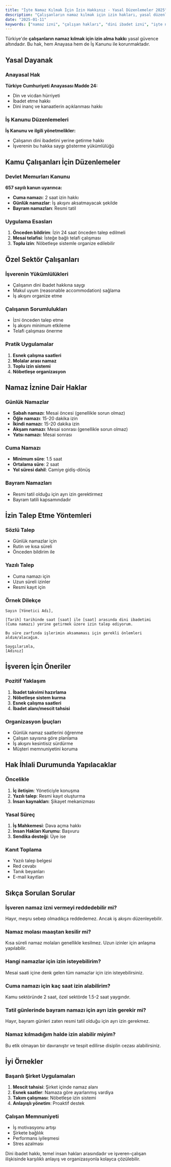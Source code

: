 ```yaml
---
title: "İşte Namaz Kılmak İçin İzin Hakkınız - Yasal Düzenlemeler 2025"
description: "Çalışanların namaz kılmak için izin hakları, yasal düzenlemeler ve işverenin yükümlülükleri hakkında detaylı bilgi."
date: "2025-01-11"
keywords: ["namaz izni", "çalışan hakları", "dini ibadet izni", "işte namaz", "cuma namazı izni"]
---
```


Türkiye'de **çalışanların namaz kılmak için izin alma hakkı** yasal güvence altındadır. Bu hak, hem Anayasa hem de İş Kanunu ile korunmaktadır.

## Yasal Dayanak

### Anayasal Hak
**Türkiye Cumhuriyeti Anayasası Madde 24:**
- Din ve vicdan hürriyeti
- İbadet etme hakkı
- Dini inanç ve kanaatlerin açıklanması hakkı

### İş Kanunu Düzenlemeleri
**İş Kanunu ve ilgili yönetmelikler:**
- Çalışanın dini ibadetini yerine getirme hakkı
- İşverenin bu hakka saygı gösterme yükümlülüğü

## Kamu Çalışanları İçin Düzenlemeler

### Devlet Memurları Kanunu
**657 sayılı kanun uyarınca:**
- **Cuma namazı**: 2 saat izin hakkı
- **Günlük namazlar**: İş akışını aksatmayacak şekilde
- **Bayram namazları**: Resmi tatil

### Uygulama Esasları
1. **Önceden bildirim**: İzin 24 saat önceden talep edilmeli
2. **Mesai telafisi**: İsteğe bağlı telafi çalışması
3. **Toplu izin**: Nöbetleşe sistemle organize edilebilir

## Özel Sektör Çalışanları

### İşverenin Yükümlülükleri
- Çalışanın dini ibadet hakkına saygı
- Makul uyum (reasonable accommodation) sağlama
- İş akışını organize etme

### Çalışanın Sorumlulukları
- İzni önceden talep etme
- İş akışını minimum etkileme
- Telafi çalışması önerme

### Pratik Uygulamalar
1. **Esnek çalışma saatleri**
2. **Molalar arası namaz**
3. **Toplu izin sistemi**
4. **Nöbetleşe organizasyon**

## Namaz İznine Dair Haklar

### Günlük Namazlar
- **Sabah namazı**: Mesai öncesi (genellikle sorun olmaz)
- **Öğle namazı**: 15-20 dakika izin
- **İkindi namazı**: 15-20 dakika izin
- **Akşam namazı**: Mesai sonrası (genellikle sorun olmaz)
- **Yatsı namazı**: Mesai sonrası

### Cuma Namazı
- **Minimum süre**: 1.5 saat
- **Ortalama süre**: 2 saat
- **Yol süresi dahil**: Camiye gidiş-dönüş

### Bayram Namazları
- Resmi tatil olduğu için ayrı izin gerektirmez
- Bayram tatili kapsamındadır

## İzin Talep Etme Yöntemleri

### Sözlü Talep
- Günlük namazlar için
- Rutin ve kısa süreli
- Önceden bildirim ile

### Yazılı Talep
- Cuma namazı için
- Uzun süreli izinler
- Resmi kayıt için

### Örnek Dilekçe
```
Sayın [Yönetici Adı],

[Tarih] tarihinde saat [saat] ile [saat] arasında dini ibadetimi 
(Cuma namazı) yerine getirmek üzere izin talep ediyorum.

Bu süre zarfında işlerimin aksamaması için gerekli önlemleri 
aldım/alacağım.

Saygılarımla,
[Adınız]
```

## İşveren İçin Öneriler

### Pozitif Yaklaşım
1. **İbadet takvimi hazırlama**
2. **Nöbetleşe sistem kurma**
3. **Esnek çalışma saatleri**
4. **İbadet alanı/mescit tahsisi**

### Organizasyon İpuçları
- Günlük namaz saatlerini öğrenme
- Çalışan sayısına göre planlama
- İş akışını kesintisiz sürdürme
- Müşteri memnuniyetini koruma

## Hak İhlali Durumunda Yapılacaklar

### Öncelikle
1. **İç iletişim**: Yöneticiyle konuşma
2. **Yazılı talep**: Resmi kayıt oluşturma
3. **İnsan kaynakları**: Şikayet mekanizması

### Yasal Süreç
1. **İş Mahkemesi**: Dava açma hakkı
2. **İnsan Hakları Kurumu**: Başvuru
3. **Sendika desteği**: Üye ise

### Kanıt Toplama
- Yazılı talep belgesi
- Red cevabı
- Tanık beyanları
- E-mail kayıtları

## Sıkça Sorulan Sorular

### İşveren namaz izni vermeyi reddedebilir mi?
Hayır, meşru sebep olmadıkça reddedemez. Ancak iş akışını düzenleyebilir.

### Namaz molası maaştan kesilir mi?
Kısa süreli namaz molaları genellikle kesilmez. Uzun izinler için anlaşma yapılabilir.

### Hangi namazlar için izin isteyebilirim?
Mesai saati içine denk gelen tüm namazlar için izin isteyebilirsiniz.

### Cuma namazı için kaç saat izin alabilirim?
Kamu sektöründe 2 saat, özel sektörde 1.5-2 saat yaygındır.

### Tatil günlerinde bayram namazı için ayrı izin gerekir mi?
Hayır, bayram günleri zaten resmi tatil olduğu için ayrı izin gerekmez.

### Namaz kılmadığım halde izin alabilir miyim?
Bu etik olmayan bir davranıştır ve tespit edilirse disiplin cezası alabilirsiniz.

## İyi Örnekler

### Başarılı Şirket Uygulamaları
1. **Mescit tahsisi**: Şirket içinde namaz alanı
2. **Esnek saatler**: Namaza göre ayarlanmış vardiya
3. **Takım çalışması**: Nöbetleşe izin sistemi
4. **Anlayışlı yönetim**: Proaktif destek

### Çalışan Memnuniyeti
- İş motivasyonu artışı
- Şirkete bağlılık
- Performans iyileşmesi
- Stres azalması

Dini ibadet hakkı, temel insan hakları arasındadır ve işveren-çalışan ilişkisinde karşılıklı anlayış ve organizasyonla kolayca çözülebilir.